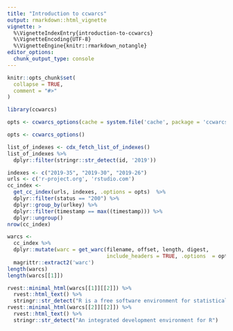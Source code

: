 ```yaml
---
title: "Introduction to ccwarcs"
output: rmarkdown::html_vignette
vignette: >
  %\VignetteIndexEntry{introduction-to-ccwarcs}
  %\VignetteEncoding{UTF-8}
  %\VignetteEngine{knitr::rmarkdown_notangle}
editor_options: 
  chunk_output_type: console
---
```



```r
knitr::opts_chunk$set(
  collapse = TRUE,
  comment = "#>"
)
```

```r
library(ccwarcs)
```

```r
opts <- ccwarcs_options(cache = system.file('cache', package = 'ccwarcs'))
```

```r
opts <- ccwarcs_options()
```

```r
list_of_indexes <- cdx_fetch_list_of_indexes()
list_of_indexes %>%
  dplyr::filter(stringr::str_detect(id, '2019'))
```


```r
indexes <- c("2019-35", "2019-30", "2019-26")
urls <- c('r-project.org', 'rstudio.com')
cc_index <- 
  get_cc_index(urls, indexes, .options = opts)  %>%
  dplyr::filter(status == "200") %>%
  dplyr::group_by(urlkey) %>%
  dplyr::filter(timestamp == max((timestamp))) %>%
  dplyr::ungroup()
nrow(cc_index)

warcs <- 
  cc_index %>%
  dplyr::mutate(warc = get_warc(filename, offset, length, digest, 
                                include_headers = TRUE, .options  = opts)) %>%
  magrittr::extract2('warc')
length(warcs)
length(warcs[[1]])

rvest::minimal_html(warcs[[1]][[2]]) %>%
  rvest::html_text() %>%
  stringr::str_detect("R is a free software environment for statistical computing and graphics")
rvest::minimal_html(warcs[[2]][[2]]) %>%
  rvest::html_text() %>%
  stringr::str_detect("An integrated development environment for R")
```

